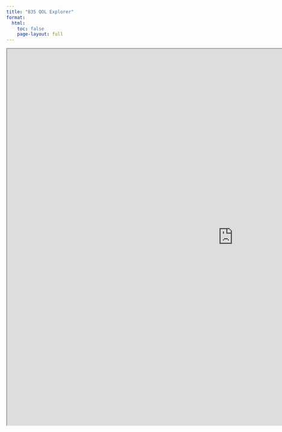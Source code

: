 ```yaml
---
title: "B35 QOL Explorer"
format:
  html:
    toc: false
    page-layout: full
---
```


<p align="center">

<iframe src="https://mluu921.shinyapps.io/u01-shiny-b35-qol-explorer/" height="1000px" width="1200px">

</iframe>

</p>

<!-- [Github](https://github.com/mluu921/u01-shiny-b35-qol-explorer) -->
